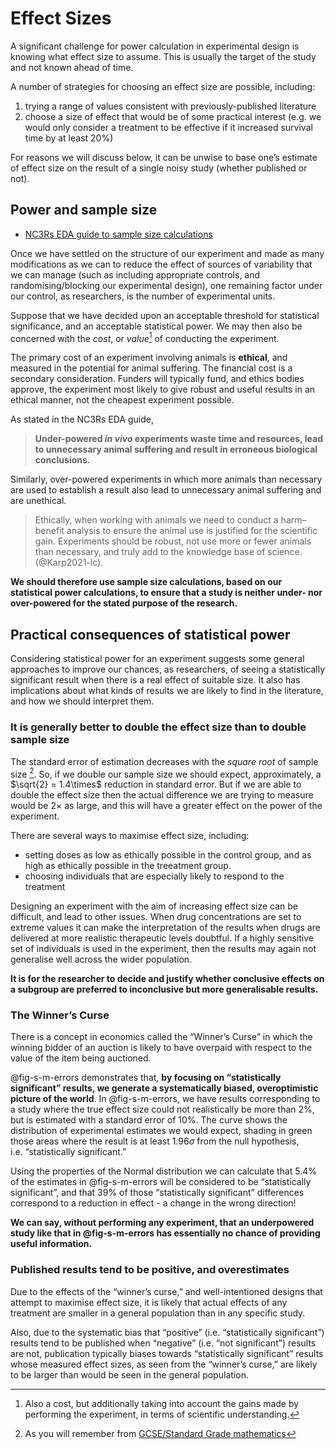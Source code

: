 # Effect Sizes {#sec-effect-sizes}

A significant challenge for power calculation in experimental design is knowing what effect size to assume. This is usually the target of the study and not known ahead of time.

A number of strategies for choosing an effect size are possible, including:

1. trying a range of values consistent with previously-published literature
2. choose a size of effect that would be of some practical interest (e.g. we would only consider a treatment to be effective if it increased survival time by at least 20%)

::: {.callout-tip}
For reasons we will discuss below, it can be unwise to base one's estimate of effect size on the result of a single noisy study (whether published or not).
:::

## Power and sample size

- [NC3Rs EDA guide to sample size calculations](https://eda.nc3rs.org.uk/experimental-design-group)

Once we have settled on the structure of our experiment and made as many modifications as we can to reduce the effect of sources of variability that we can manage (such as including appropriate controls, and randomising/blocking our experimental design), one remaining factor under our control, as researchers, is the number of experimental units.

Suppose that we have decided upon an acceptable threshold for statistical significance, and an acceptable statistical power. We may then also be concerned with the _cost_, or _value_[^2] of conducting the experiment.

[^2]: Also a cost, but additionally taking into account the gains made by performing the experiment, in terms of scientific understanding.

::: {.callout-important}
The primary cost of an experiment involving animals is **ethical**, and measured in the potential for animal suffering. The financial cost is a secondary consideration. Funders will typically fund, and ethics bodies approve, the experiment most likely to give robust and useful results in an ethical manner, not the cheapest experiment possible.

As stated in the NC3Rs EDA guide,

> **Under-powered _in vivo_ experiments waste time and resources, lead to unnecessary animal suffering and result in erroneous biological conclusions.**

Similarly, over-powered experiments in which more animals than necessary are used to establish a result also lead to unnecessary animal suffering and are unethical.

> Ethically, when working with animals we need to conduct a harm–benefit analysis to ensure the animal use is justified for the scientific gain. Experiments should be robust, not use more or fewer animals than necessary, and truly add to the knowledge base of science. (@Karp2021-lc).
:::

**We should therefore use sample size calculations, based on our statistical power calculations, to ensure that a study is neither under- nor over-powered for the stated purpose of the research.**

## Practical consequences of statistical power

Considering statistical power for an experiment suggests some general approaches to improve our chances, as researchers, of seeing a statistically significant result when there is a real effect of suitable size. It also has implications about what kinds of results we are likely to find in the literature, and how we should interpret them.

### It is generally better to double the effect size than to double sample size

The standard error of estimation decreases with the _square root_ of sample size [^1]. So, if we double our sample size we should expect, approximately, a $\sqrt{2} = 1.4\times$ reduction in standard error. But if we are able to double the effect size then the actual difference we are trying to measure would be $2\times$ as large, and this will have a greater effect on the power of the experiment.

[^1]: As you will remember from [GCSE/Standard Grade mathematics](https://www.bbc.co.uk/bitesize/guides/zcjv4wx/revision/2)

::: {.callout-tip}
There are several ways to maximise effect size, including:

- setting doses as low as ethically possible in the control group, and as high as ethically possible in the treeatment group.
- choosing individuals that are especially likely to respond to the treatment
:::

Designing an experiment with the aim of increasing effect size can be difficult, and lead to other issues. When drug concentrations are set to extreme values it can make the interpretation of the results when drugs are delivered at more realistic therapeutic levels doubtful. If a highly sensitive set of individuals is used in the experiment, then the results may again not generalise well across the wider population. 

**It is for the researcher to decide and justify whether conclusive effects on a subgroup are preferred to inconclusive but more generalisable results.**

### The Winner's Curse

There is a concept in economics called the "Winner's Curse" in which the winning bidder of an auction is likely to have overpaid with respect to the value of the item being auctioned.

@fig-s-m-errors demonstrates that, **by focusing on "statistically significant" results, we generate a systematically biased, overoptimistic picture of the world**. In @fig-s-m-errors, we have results corresponding to a study where the true effect size could not realistically be more than 2%, but is estimated with a standard error of 10%. The curve shows the distribution of experimental estimates we would expect, shading in green those areas where the result is at least $1.96\sigma$ from the null hypothesis, i.e. "statistically significant."

::: {.callout-warning}
Using the properties of the Normal distribution we can calculate that 5.4% of the estimates in @fig-s-m-errors will be considered to be "statistically significant", and that 39% of those "statistically significant" differences correspond to a reduction in effect - a change in the wrong direction!
:::

**We can say, without performing any experiment, that an underpowered study like that in @fig-s-m-errors has essentially no chance of providing useful information.**

### Published results tend to be positive, and overestimates

Due to the effects of the "winner's curse," and well-intentioned designs that attempt to maximise effect size, it is likely that actual effects of any treatment are smaller in a general population than in any specific study. 

Also, due to the systematic bias that "positive" (i.e. "statistically significant") results tend to be published when "negative" (i.e. "not significant") results are not, publication typically biases towards "statistically significant" results whose measured effect sizes, as seen from the "winner's curse," are likely to be larger than would be seen in the general population.
